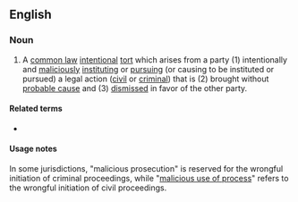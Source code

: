 ==English==

===Noun===
{{wikipedia}}
{{en-noun|~}}
# A [[common law]] [[intentional]] [[tort]] which arises from a party (1) intentionally and [[malicious]]ly [[institute|instituting]] or [[pursue|pursuing]] (or causing to be instituted or pursued) a legal action ([[civil]] or [[criminal]]) that is (2) brought without [[probable cause]] and (3) [[dismiss]]ed in favor of the other party.

====Related terms====
* {{l|en|abuse of process}}

====Usage notes====
In some jurisdictions, "malicious prosecution" is reserved for the wrongful initiation of criminal proceedings, while "[[malicious use of process]]" refers to the wrongful initiation of civil proceedings.